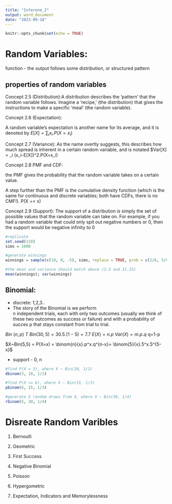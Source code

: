 ---
title: "Inferene_2"
output: word_document
date: "2023-09-18"
---

```{r setup, include=FALSE}
knitr::opts_chunk$set(echo = TRUE)
```


# Random Variables:

function - the output follows some distribution, or structured pattern

## properties of random variables

Concept 2.5 (Distribution):A distribution describes the ‘pattern’ that the random variable follows. Imagine a ‘recipe,’ (the distribution) that gives the instructions to make a specific ‘meal’ (the random variable).


Concept 2.6 (Expectation): 

A random variable’s expectation is another name for its average, and it is denoted by $E[X] = \sum_i x_i.P(X=x_i)$

Concept 2.7 (Variance): As the name overtly suggests, this describes how much spread is inherent in a certain random variable, and is notated $Var[X] = \sum_i (x_i-E[X])^2.P(X=x_i)

Concept 2.8 PMF and CDF:

the PMF gives the probability that the random variable takes on a certain value.

A step further than the PMF is the cumulative density function (which is the same for continuous and discrete variables; both have CDFs, there is no CMF!). P(X =< x)


Concept 2.9 (Support): 
The support of a distribution is simply the set of possible values that the random variable can take on. For example, if you had a random variable that could only spit out negative numbers or 0, then the support would be negative infinity to 0

```{r}
#replicate
set.seed(110)
sims = 1000

#generate winnings
winnings = sample(c(10, 0, -5), sims, replace = TRUE, prob = c(2/6, 3/6, 1/6))

#the mean and variance should match above (2.5 and 31.25)
mean(winnings); var(winnings)
```


## Binomial:
- discrete: 1,2,3..
- The story of the Binomial is we perform  
n
  independent trials, each with only two outcomes (usually we think of these two outcomes as success or failure) and with a probability of succes p that stays constant from trial to trial.
  
$Bin~(n,p)$
$T~Bin(30, 5)= 30.5.(1-5)= 7.7$
$E(X)=n.p$
$Var(X)= m.p.q$ q=1-p

$X~Bin(5,5) = P(X=x) = \binom{n}{x}.p^x.q^{n-x}= \binom{5}{x}.5^x.5^{5-x}$

- support - 0, n

```{r}
#find P(X = 3), where X ~ Bin(10, 1/2)
dbinom(3, 10, 1/2)

#find P(X <= 6), where X ~ Bin(15, 1/3)
pbinom(6, 15, 1/3)

#generate 5 random draws from X, where X ~ Bin(30, 1/4)
rbinom(5, 30, 1/4)
```


# Disreate Random Varibles

1. Bernoulli

2. Geometric

3. First Success

4. Negative Binomial

5. Poisson

6. Hypergometric

7. Expectation, Indicators and Memorylessness


  